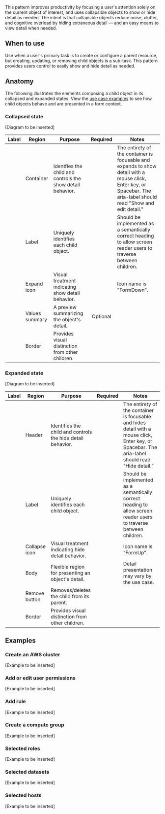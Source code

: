 
This pattern improves productivity by focusing a user's attention solely on the current 
object of interest, and uses collapsible objects to show or hide detail as needed. The 
intent is that collapsible objects reduce noise, clutter, and cognitive overload 
by hiding extraneous detail &mdash; and an easy means to view detail when needed.

## When to use

Use when a user's primary task is to create or configure a parent resource, but creating, 
updating, or removing child objects is a sub-task. This pattern provides users control 
to easily show and hide detail as needed.

## Anatomy

The following illustrates the elements composing a child object in its collapsed and expanded 
states. View the [use case examples](#use-case-examples) to see how child objects behave and are presented in a form 
context.

### Collapsed state

[Diagram to be inserted]

| Label | Region         | Purpose                                                    | Required | Notes |
| ----- | -------------- | ---------------------------------------------------------- | :------: | ----- |
|       | Container      | Identfies the child and controls the show detail behavior. | <Checkmark a11yTitle="true" size="small" /> | The entirety of the container is focusable and expands to show detail with a mouse click, Enter key, or Spacebar. The aria-label should read "Show and edit detail." |
|       | Label          | Uniquely identifies each child object.                     | <Checkmark a11yTitle="true" size="small" /> | Should be implemented as a semantically correct heading to allow screen reader users to traverse between children. |
|       | Expand icon    | Visual treatment indicating show detail behavior.          | <Checkmark a11yTitle="true" size="small" /> | Icon name is "FormDown". | 
|       | Values summary | A preview summarizing the object's detail.                 | Optional |       |
|       | Border         | Provides visual distinction from other children.           | <Checkmark a11yTitle="true" size="small" /> |       |

### Expanded state

[Diagram to be inserted]

| Label | Region        | Purpose                                                     | Required | Notes |
| ----- | ------------- | ----------------------------------------------------------- | :------: | ----- |
|       | Header        | Identifies the child and controls the hide detail behavior. | <Checkmark a11yTitle="true" size="small" /> | The entirety of the container is focusable and hides detail with a mouse click, Enter key, or Spacebar. The aria-label should read "Hide detail." |
|       | Label         | Uniquely identifies each child object.                      | <Checkmark a11yTitle="true" size="small" /> | Should be implemented as a semantically correct heading to allow screen reader users to traverse between children. |
|       | Collapse icon | Visual treatment indicating hide detail behavior.           | <Checkmark a11yTitle="true" size="small" /> | Icon name is "FormUp". |
|       | Body          | Flexible region for presenting an object's detail.          | <Checkmark a11yTitle="true" size="small" /> | Detail presentation may vary by the use case. |
|       | Remove button | Removes/deletes the child from its parent.                  | <Checkmark a11yTitle="true" size="small" /> |       | 
|       | Border        | Provides visual distinction from other children.            | <Checkmark a11yTitle="true" size="small" /> |       |

## Examples

### Create an AWS cluster

[Example to be inserted]

### Add or edit user permissions

[Example to be inserted]

### Add rule

[Example to be inserted]

### Create a compute group

[Example to be inserted]

### Selected roles

[Example to be inserted]

### Selected datasets

[Example to be inserted]

### Selected hosts

[Example to be inserted]